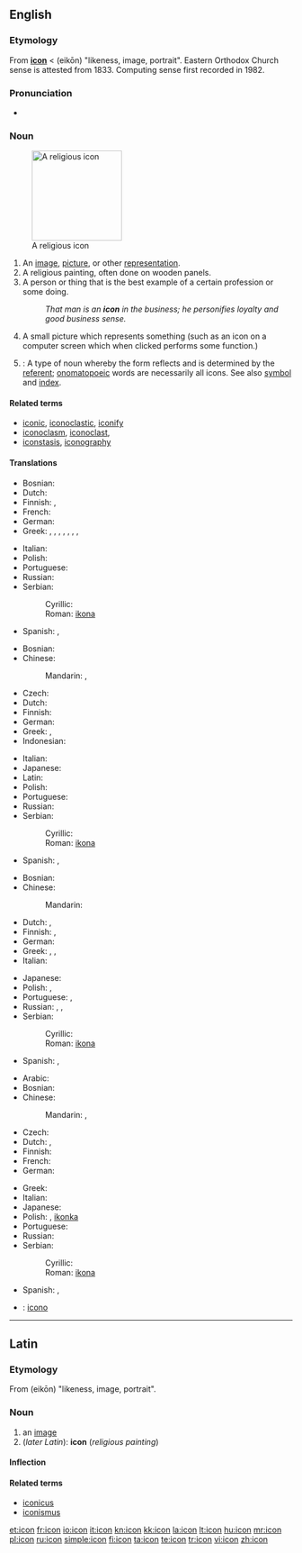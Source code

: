 {{wikipedia}}
==English==

===Etymology===
From {{etyl|la}} '''[[#Latin|icon]]''' < {{etyl|grc}} '''{{polytonic|[[εἰκών]]}}''' (eikōn) "likeness, image, portrait". Eastern Orthodox Church sense is attested from 1833. Computing sense first recorded in 1982.

===Pronunciation===
* {{Audio|En-us-icon.ogg|Audio (US)}}

===Noun===
{{en-noun}}
[[Image:Cyril_Methodius25K.jpg|right|thumb|160px|A religious icon]]

# An [[image]], [[picture]], or other [[representation]].
# A religious painting, often done on wooden panels.
# A person or thing that is the best example of a certain profession or some doing.
#: ''That man is an '''icon''' in the business; he personifies loyalty and good business sense.''
# A small picture which represents something (such as an icon on a computer screen which when clicked performs some function.)
# {{linguistics}}: A type of noun whereby the form reflects and is determined by the [[referent]]; [[onomatopoeic]] words are necessarily all icons.  See also [[symbol]] and [[index]].

====Related terms====
* [[iconic]], [[iconoclastic]], [[iconify]]
* [[iconoclasm]],  [[iconoclast]],
* [[iconstasis]], [[iconography]]

====Translations====
{{trans-top|image}}
* Bosnian: {{t-|bs|ikona|f}}
* Dutch: {{t+|nl|icoon|f|m}}
* Finnish: {{t-|fi|ikoni}}, {{t+|fi|symboli}}
* French: {{t+|fr|icône|f}}
* German: {{t+|de|Bild|n}}
* Greek: {{t+|el|εικόνα|f|tr=ikóna}}, {{t+|el|απεικόνιση|f|tr=apikónisi}}, {{t+|el|παράσταση|f|tr=parástasi}}, {{t+|el|αναπαράσταση|f|tr=anaparástasi}}, {{t+|el|ομοίωμα|n|tr=omíoma}}, {{t+|el|είδωλο|n|tr=íðolo}}, {{t+|el|απείκασμα|n|tr=apíkazma}}, {{t+|el|απεικόνισμα|n|tr=apikónizma}}
{{trans-mid}}
* Italian: {{t+|it|icona|f}}
* Polish: {{t+|pl|ikona|f}}
* Portuguese: {{t|pt|Ícone|m}}
* Russian: {{t+|ru|икона|f|tr=ikóna}}
* Serbian:
*: Cyrillic: {{t+|sr|икона|f|sc=Cyrl}}
*: Roman: [[ikona#Serbian|ikona]] {{f}}
* Spanish: {{t+|es|icono|m}}, {{t+|es|ícono|m}}
{{trans-bottom}}

{{trans-top|religious painting}}
* Bosnian: {{t-|bs|ikona|f}}
* Chinese:
*: Mandarin: {{t-|cmn|聖像|sc=Hani}},  {{t-|cmn|圣像|tr=shèngxiàng|sc=Hani}}
* Czech: {{t-|cs|ikona|f}}
* Dutch: {{t+|nl|icoon|f|m}}
* Finnish: {{t-|fi|ikoni}}
* German: {{t+|de|Ikone|f}}
* Greek: {{t+|el|εικόνα|f|tr=ikóna}}, {{t+|el|εικόνισμα|n|tr=ikónizma}}
* Indonesian: {{t|id|arca|xs=Indonesian}}
{{trans-mid}}
* Italian: {{t+|it|icona|f}}
* Japanese: {{t-|ja|聖像|tr=せいぞう, seizō}}
* Latin: {{t+|la|icon|f}}
* Polish: {{t+|pl|ikona|f}}
* Portuguese: {{t|pt|ícone|m}}
* Russian: {{t+|ru|икона|f|tr=ikóna}}
* Serbian:
*: Cyrillic: {{t+|sr|икона|f|sc=Cyrl}}
*: Roman: [[ikona#Serbian|ikona]] {{f}}
* Spanish: {{t+|es|icono|m}}, {{t+|es|ícono|m}}
{{trans-bottom}}

{{trans-top|best example of something}}
* Bosnian: {{t-|bs|ikona|f}}
* Chinese:
*: Mandarin: {{t|cmn|偶像|tr=ǒuxiàng|sc=Hani}}
* Dutch: {{t+|nl|icoon|f|m}}, {{t|nl|idool|n}}
* Finnish: {{t+|fi|symboli}}, {{t-|fi|ikoni}}
* German: {{t+|de|Symbol|n}}
* Greek: {{t+|el|είδωλο|n|tr=íðolo}}, {{t+|el|ίνδαλμα|n|tr=ínðalma}}, {{t+|el|εικόνα|f|tr=ikóna}}
* Italian: {{t+|it|icona|f}}
{{trans-mid}}
* Japanese: {{t|ja|偶像|tr=ぐうぞう, gūzō}}
* Polish: {{t+|pl|ikona|f}}, {{t+|pl|symbol|m}}
* Portuguese: {{t|pt|ícone}},  {{t|pt|ídolo|m}}
* Russian: {{t+|ru|икона|f|tr=ikóna}},  {{t|ru|идол|m|tr=ídol}},  {{t|ru|кумир|m|tr=kumír}}
* Serbian:
*: Cyrillic: {{t+|sr|икона|f|sc=Cyrl}}
*: Roman: [[ikona#Serbian|ikona]] {{f}}
* Spanish: {{t+|es|icono|m}}, {{t+|es|ícono|m}}
{{trans-bottom}}

{{trans-top|small picture, computer icon}}
* Arabic: {{t|ar|أيقونة|f|tr='ayqūna}}
* Bosnian: {{t-|bs|ikona|f}}
* Chinese:
*: Mandarin: {{t|cmn|圖標|sc=Hani}},  {{t|cmn|图标|tr=túbiāo|sc=Hani}}
* Czech: {{t-|cs|ikona|f}}
* Dutch: {{t+|nl|icoon|f|m}}, {{t-|nl|pictogram|n}}
* Finnish: {{t+|fi|kuvake}}
* French: {{t+|fr|icon|m}}
* German: {{t-|de|Icon|n}}
{{trans-mid}}
* Greek: {{t+|el|εικονίδιο|n|tr=ikoníðio}}
* Italian: {{t+|it|icona|f}}
* Japanese: {{t+|ja|アイコン|tr=aikon}}
* Polish: {{t+|pl|ikona|f}}, [[ikonka]] {{f}}
* Portuguese: {{t|pt|ícone|m}}
* Russian: {{t|ru|иконка|f|tr=ikónka}}
* Serbian:
*: Cyrillic: {{t+|sr|икона|f|sc=Cyrl}}
*: Roman: [[ikona#Serbian|ikona]] {{f}}
* Spanish: {{t+|es|icono|m}}, {{t+|es|ícono|m}}
{{trans-bottom}}

{{checktrans-top}}
* {{ttbc|Interlingua}}: [[icono]]
{{trans-mid}}
{{trans-bottom}}

----

==Latin==

===Etymology===
From {{etyl|grc|la}} '''{{polytonic|[[εἰκών]]}}''' (eikōn) "likeness, image, portrait".

===Noun===
{{la-noun|īcon|iconis|īconis|f|third}}

# an [[image]]
# (''later Latin''): '''icon''' (''religious painting'')

====Inflection====
{{la-decl-3rd|icon|īcon|icon|īcon}}

====Related terms====
* [[iconicus]]
* [[iconismus]]

[[et:icon]]
[[fr:icon]]
[[io:icon]]
[[it:icon]]
[[kn:icon]]
[[kk:icon]]
[[la:icon]]
[[lt:icon]]
[[hu:icon]]
[[mr:icon]]
[[pl:icon]]
[[ru:icon]]
[[simple:icon]]
[[fi:icon]]
[[ta:icon]]
[[te:icon]]
[[tr:icon]]
[[vi:icon]]
[[zh:icon]]